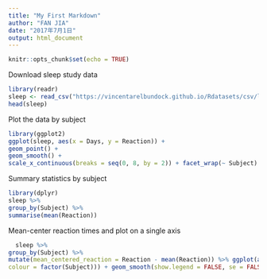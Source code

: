 ```yaml
---
title: "My First Markdown"
author: "FAN JIA"
date: "2017年7月1日"
output: html_document
---
```


```r
knitr::opts_chunk$set(echo = TRUE)
```

Download sleep study data
```r
library(readr)
sleep <- read_csv("https://vincentarelbundock.github.io/Rdatasets/csv/lme4/sleepstudy.csv") 
head(sleep)
```
Plot the data by subject
```r
library(ggplot2)
ggplot(sleep, aes(x = Days, y = Reaction)) +
geom_point() +
geom_smooth() +
scale_x_continuous(breaks = seq(0, 8, by = 2)) + facet_wrap(~ Subject)
```

 Summary statistics by subject
```r
library(dplyr) 
sleep %>%
group_by(Subject) %>%
summarise(mean(Reaction)) 
```

Mean-center reaction times and plot on a single axis
```r
  sleep %>%
group_by(Subject) %>%
mutate(mean_centered_reaction = Reaction - mean(Reaction)) %>% ggplot(aes(x = Days, y = mean_centered_reaction,
colour = factor(Subject))) + geom_smooth(show.legend = FALSE, se = FALSE) + scale_x_continuous(breaks = seq(0, 8, by = 2))
```